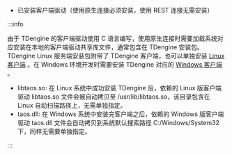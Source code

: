 - 已安装客户端驱动（使用原生连接必须安装，使用 REST 连接无需安装）

:::info

由于 TDengine 的客户端驱动使用 C 语言编写，使用原生连接时需要加载系统对应安装在本地的客户端驱动共享库文件，通常包含在 TDengine 安装包。TDengine Linux 服务端安装包附带了 TDengine 客户端，也可以单独安装 [Linux 客户端](/get-started/) 。在 Windows 环境开发时需要安装 TDengine 对应的 [Windows 客户端](https://www.taosdata.com/cn/all-downloads/#TDengine-Windows-Client) 。

- libtaos.so: 在 Linux 系统中成功安装 TDengine 后，依赖的 Linux 版客户端驱动 libtaos.so 文件会被自动拷贝至 /usr/lib/libtaos.so，该目录包含在 Linux 自动扫描路径上，无需单独指定。
- taos.dll: 在 Windows 系统中安装完客户端之后，依赖的 Windows 版客户端驱动 taos.dll 文件会自动拷贝到系统默认搜索路径 C:/Windows/System32 下，同样无需要单独指定。

:::
